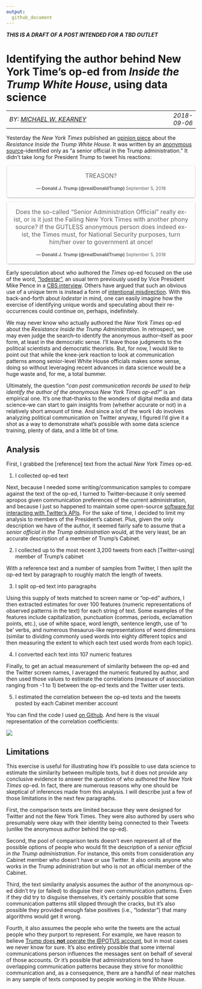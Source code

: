 ```yaml
---
output:
  github_document
---
```


***THIS IS A DRAFT OF A POST INTENDED FOR A TBD OUTLET***

# Identifying the author behind New York Time's op-ed from *Inside the Trump White House*, using data science

|                                               |                         |
|-----------------------------------------------|-------------------------|
|*BY: [MICHAEL W. KEARNEY](https://mikewk.com)* | *2018-09-06*            |

Yesterday the *New York Times* published an [opinion piece](https://www.nytimes.com/2018/09/05/opinion/trump-white-house-anonymous-resistance.html) about the *Resistance Inside the Trump White House*. It was written by an [anonymous source](https://www.nytimes.com/2018/09/06/podcasts/the-daily/trump-administration-official-anonymous-op-ed.html)–identified only as "a senior official in the Trump administration." It didn't take long for President Trump to tweet his reactions:

<blockquote align="center" class="twitter-tweet" data-lang="en"><p lang="en" dir="ltr">TREASON?</p>&mdash; Donald J. Trump (@realDonaldTrump) <a href="https://twitter.com/realDonaldTrump/status/1037464177269514240?ref_src=twsrc%5Etfw">September 5, 2018</a></blockquote>
<script async src="https://platform.twitter.com/widgets.js" charset="utf-8"></script> 

<blockquote align="center" class="twitter-tweet" data-lang="en"><p lang="en" dir="ltr">Does the so-called “Senior Administration Official” really exist, or is it just the Failing New York Times with another phony source? If the GUTLESS anonymous person does indeed exist, the Times must, for National Security purposes, turn him/her over to government at once!</p>&mdash; Donald J. Trump (@realDonaldTrump) <a href="https://twitter.com/realDonaldTrump/status/1037485664433070080?ref_src=twsrc%5Etfw">September 5, 2018</a></blockquote>
<script async src="https://platform.twitter.com/widgets.js" charset="utf-8"></script>


Early speculation about who authored the *Times* op-ed focused on the use of the word, ["lodestar"](https://www.huffingtonpost.com/entry/lodestar-mike-pence-anonymous-new-york-times_us_5b905dd5e4b0511db3dec1e1), an usual term previously used by Vice President Mike Pence in a [CBS interview](https://www.cbsnews.com/news/mike-pence-pledges-proper-separation-donald-trump-business-empire/). Others have argued that such an obvious use of a unique term is instead a form of [intentional misdirection](https://www.independent.co.uk/news/world/americas/us-politics/lodestar-mike-pence-donald-trump-new-york-times-op-ed-latest-who-author-identity-a8525381.html). With this back-and-forth about *lodestar* in mind, one can easily imagine how the exercise of identifying unique words and speculating about their re-occurrences could continue on, perhaps, indefinitely.

We may never know who actually authored the *New York Times* op-ed about the *Resistance Inside the Trump Administration*. In retrospect, we may even judge the search–to identify the anonymous author–itself as poor form, at least in the democratic sense. I'll leave those judgments to the political scientists and democratic theorists. But, for now, I would like to point out that while the knee-jerk reaction to look at communication patterns among senior-level White House officials makes some sense, doing so without leveraging recent advances in data science would be a huge waste and, for me, a total bummer.

Ultimately, the question "*can past communication records be used to help identify the author of the anonymous New York Times op-ed?*" is an empirical one. It's one that--thanks to the wonders of digital media and data science--we can start to gain insights from (whether accurate or not) in a relatively short amount of time. And since a lot of the work I do involves analyzing political communication on Twitter anyway, I figured I'd give it a shot as a way to demonstrate what's possible with some data science training, plenty of data, and a little bit of time.

## Analysis

First, I grabbed the [reference] text from the actual *New York Times* op-ed.

1. I collected op-ed text

Next, because I needed some writing/communication samples to compare against the text of the op-ed, I turned to Twitter–because it only seemed apropos given communication preferences of the current administration, and because I just so happened to maintain some open-source [software for interacting with Twitter's APIs](https://rtweet.inf). For the sake of time, I decided to limit my analysis to members of the President's cabinet. Plus, given the only description we have of the author, it seemed fairly safe to assume that a *senior official in the Trump administration* would, at the very least, be an accurate description of a member of Trump's Cabinet.

2. I collected up to the most recent 3,200 tweets from each [Twitter-using] member of Trump's cabinet

With a reference text and a number of samples from Twitter, I then split the op-ed text by paragraph to roughly match the length of tweets.

3. I split op-ed text into paragraphs

Using this supply of texts matched to screen name or "op-ed" authors, I then extracted estimates for over 100 features (numeric representations of observed patterns in the text) for each string of text. Some examples of the features include capitalization, punctuation (commas, periods, exclamation points, etc.), use of white space, word length, sentence length, use of 'to be' verbs, and numerous thesaurus-like representations of word dimensions (similar to dividing commonly used words into eighty different topics and then measuring the extent to which each text used words from each topic).

4. I converted each text into 107 numeric features

Finally, to get an actual measurement of similarity between the op-ed and the Twitter screen names, I averaged the numeric featured by author, and then used those values to estimate the correlations (measure of association ranging from -1 to 1) between the op-ed texts and the Twitter user texts.

5. I estimated the correlation between the op-ed texts and the tweets posted by each Cabinet member account

You can find the code I used [on Github](https://github.com/mkearney/resist_oped). And here is the visual representation of the correlation coefficients:

<p style="align:center"> <img src="plot.png"/> </p>

## Limitations

This exercise is useful for illustrating how it's possible to use data science to estimate the similarity between multiple texts, but it does not provide any conclusive evidence to answer the question of who authored the *New York Times* op-ed. In fact, there are numerous reasons why one should be skeptical of inferences made from this analysis. I will describe just a few of those limitations in the next few paragraphs.

First, the comparison texts are limited because they were designed for Twitter and not the New York Times. They were also authored by users who presumably were okay with their identity being connected to their Tweets (unlike the anonymous author behind the op-ed).

Second, the pool of comparison texts doesn't even represent all of the possible options of people who would fit the description of a *senior official in the Trump administration*. For instance, this omits from consideration any Cabinet member who doesn't have or use Twitter. It also omits anyone who works in the Trump administration but who is not an official member of the Cabinet.

Third, the text similarity analysis assumes the author of the anonymous op-ed didn't try (or failed) to disguise their own communication patterns. Even if they did try to disguise themselves, it's certainly possible that some communication patterns still slipped through the cracks, but it's also possible they provided enough false positives (i.e., "lodestar") that many algorithms would get it wrong. 

Fourth, it also assumes the people who write the tweets are the actual people who they purport to represent. For example, we have reason to believe 
[Trump does **not** operate the \@POTUS account](https://nypost.com/2017/01/16/donald-trump-wont-be-using-the-potus-twitter-account/), but in most cases we never know for sure. It's also entirely possible that some internal communications person influences the messages sent on behalf of several of those accounts. Or it's possible that administrations tend to have overlapping communication patterns because they strive for monolithic communication and, as a consequence, there are a handful of near matches in any sample of texts composed by people working in the White House.



<style>

blockquote.twitter-tweet {
  font-size: 12px;
  font-weight: bold;
  line-height: 16px;
  border-color: #eee #ddd #bbb;
  border-radius: 5px;
  border-style: solid;
  border-width: 1px;
  box-shadow: 0 1px 3px rgba(0, 0, 0, 0.15);
  margin: 10px auto;
  padding: 0 16px 16px 16px;
  max-width: 468px;
}

blockquote.twitter-tweet p {
  font-size: 16px;
  font-weight: normal;
  line-height: 20px;
}

blockquote.twitter-tweet a {
  color: inherit;
  font-weight: normal;
  text-decoration: none;
  outline: 0 none;
}

blockquote.twitter-tweet a:hover,
blockquote.twitter-tweet a:focus {
  text-decoration: underline;
}

td {width: 100%;}

table th, table td, table tr, table {border: 0}

.twitter-widget-0 {
margin-left: auto;
margin-right: auto;
}
</style>
